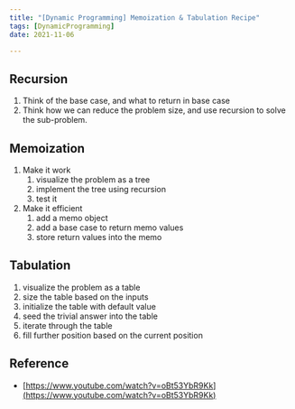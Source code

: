 ```yaml
---
title: "[Dynamic Programming] Memoization & Tabulation Recipe"
tags: [DynamicProgramming]
date: 2021-11-06

---
```


## Recursion

1. Think of the base case, and what to return in base case
2. Think how we can reduce the problem size, and use recursion to solve the sub-problem.

## Memoization

1. Make it work
   1. visualize the problem as a tree
   2. implement the tree using recursion
   3. test it
2. Make it efficient
   1. add a memo object
   2. add a base case to return memo values
   3. store return values into the memo

## Tabulation

1. visualize the problem as a table
2. size the table based on the inputs
3. initialize the table with default value
4. seed the trivial answer into the table
5. iterate through the table
6. fill further position based on the current position

## Reference

- [https://www.youtube.com/watch?v=oBt53YbR9Kk](https://www.youtube.com/watch?v=oBt53YbR9Kk)
